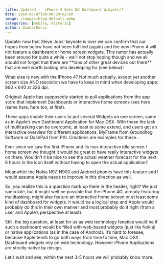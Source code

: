 ```yaml
---
title: Updated -  iPhone 4 Gets NO Dashboard Widgets!?
date: 2010-06-07T00:00:00+02:00
image: /images/blog-default.webp
categories: [mobile, historic]
author: Diana/Rocco
---
```


<div class="entry-content">
Update: now that Steve Jobs’ keynote is over we can confirm that our hopes from below have not been fulfilled (again) and the new iPhone 4 will not feature a dashboard or home screen widgets. This rumor has actually been around for quite a while - we’ll not stop hoping though and we all should not forget that there are **tons of other great devices out there**  that are well worth looking into developing for (see below)!

 

What else is new with the iPhone 4? Not much actually, except yet another screen size AND resolution we have to keep in mind when developing apps: 960 x 640 at 326 dpi.

 

Original: Apple has supposedly started to pull applications from the app store that implement Dashboards or interactive home screens (see here (same here, here too, at first).

 

These apps enable their users to put several Widgets on one screen, same as in Apple’s own Dashboard Application for Mac OSX. With these the lack of multitasking can be overcome, at least to some extend, and users get an interactive overview for different applications. MyFrame from Groundhog Software or DashPad from PXL Creations are examples for these. .

 

Ever since we saw the first iPhone and its non-interactive idle screen / home screen we thought it would be great to have really interactive widgets on there. Wouldn’t it be nice to see the actual weather forecast for the next 8 hours in the icon itself without having to open the actual application?

 

Meanwhile the Nokia N97, N900 and Android phones have this feature and I would assume Apple needs to improve in this direction as well.

 

So, you realize this is a question mark up there in the header, right? We just speculate, but it might well be possible that the iPhone 4G, already featuring multitasking, might also feature an interactive home screen or at least some kind of dashboard for widgets. It would be a logical step and Apple would probably do this in their own manner and most probably do it right (from a user and Apple’s perspective at least).

 

Still, the big question, at least for us as web technology fanatics would be if such a dashboard would be filled with web-based widgets (just like Nokia) or native applications (as in the case of Android). It’s hard to foresee, because Apple tends to go both ways from time to time, Mac OSX Dashboard widgets rely on web technology. However iPhone Applications are strictly native by design.

 

Let’s wait and see, within the next 3-5 hours we will probably know more.
</div>


